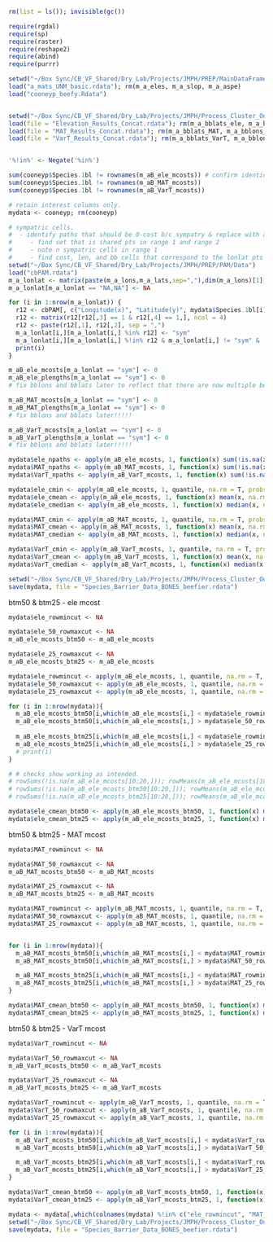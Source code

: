 

```r
rm(list = ls()); invisible(gc())

require(rgdal)
require(sp)
require(raster)
require(reshape2)
require(abind)
require(purrr)

setwd("~/Box Sync/CB_VF_Shared/Dry_Lab/Projects/JMPH/PREP/MainDataFrame/Data")
load("a_mats_UNM_basic.rdata"); rm(m_a_eles, m_a_slop, m_a_aspe)
load("cooneyp_beefy.Rdata")


setwd("~/Box Sync/CB_VF_Shared/Dry_Lab/Projects/JMPH/Process_Cluster_Outputs/Data")
load(file = "Elevation_Results_Concat.rdata"); rm(m_a_bblats_ele, m_a_bblons_ele)
load(file = "MAT_Results_Concat.rdata"); rm(m_a_bblats_MAT, m_a_bblons_MAT)
load(file = "VarT_Results_Concat.rdata"); rm(m_a_bblats_VarT, m_a_bblons_VarT)


'%!in%' <- Negate('%in%')
```




```r
sum(cooneyp$Species.1bl != rownames(m_aB_ele_mcosts)) # confirm identical n rows and sort order.
sum(cooneyp$Species.1bl != rownames(m_aB_MAT_mcosts))
sum(cooneyp$Species.1bl != rownames(m_aB_VarT_mcosts))

# retain interest columns only.
mydata <- cooneyp; rm(cooneyp)

# sympatric cells.
#  - identify paths that should be 0-cost b/c sympatry & replace with appropriate data.
#     - find set that is shared pts in range 1 and range 2
#     - note n sympatric cells in range 1
#     - find cost, len, and bb cells that correspond to the lonlat pts in share set and replace with appropriate data
setwd("~/Box Sync/CB_VF_Shared/Dry_Lab/Projects/JMPH/PREP/PAM/Data")
load("cbPAM.rdata")
m_a_lonlat <- matrix(paste(m_a_lons,m_a_lats,sep=","),dim(m_a_lons)[1],dim(m_a_lons)[2])
m_a_lonlat[m_a_lonlat == "NA,NA"] <- NA

for (i in 1:nrow(m_a_lonlat)) {
  r12 <- cbPAM[, c("Longitude(x)", "Latitude(y)", mydata$Species.1bl[i], mydata$Species.2bl[i])]
  r12 <- matrix(r12[r12[,3] == 1 & r12[,4] == 1,], ncol = 4)
  r12 <- paste(r12[,1], r12[,2], sep = ",")
  m_a_lonlat[i,][m_a_lonlat[i,] %in% r12] <- "sym"
  m_a_lonlat[i,][m_a_lonlat[i,] %!in% r12 & m_a_lonlat[i,] != "sym" & !is.na(m_a_lonlat[i,])] <- "alo"
  print(i)
}

m_aB_ele_mcosts[m_a_lonlat == "sym"] <- 0
m_aB_ele_plengths[m_a_lonlat == "sym"] <- 0
# fix bblons and bblats later to reflect that there are now multiple best options that have 0 cost!!!!!

m_aB_MAT_mcosts[m_a_lonlat == "sym"] <- 0
m_aB_MAT_plengths[m_a_lonlat == "sym"] <- 0
# fix bblons and bblats later!!!!!

m_aB_VarT_mcosts[m_a_lonlat == "sym"] <- 0
m_aB_VarT_plengths[m_a_lonlat == "sym"] <- 0
# fix bblons and bblats later!!!!!

mydata$ele_npaths <- apply(m_aB_ele_mcosts, 1, function(x) sum(!is.na(x))) # n good ele paths (not sympatric, not iso by water)
mydata$MAT_npaths <- apply(m_aB_MAT_mcosts, 1, function(x) sum(!is.na(x))) # n good MAT paths 
mydata$VarT_npaths <- apply(m_aB_VarT_mcosts, 1, function(x) sum(!is.na(x))) # n good VarT paths 

mydata$ele_cmin <- apply(m_aB_ele_mcosts, 1, quantile, na.rm = T, probs = 0);mydata$ele_cmin[is.nan(mydata$ele_cmin)] <- NA
mydata$ele_cmean <- apply(m_aB_ele_mcosts, 1, function(x) mean(x, na.rm = T));mydata$ele_cmean[is.nan(mydata$ele_cmean)] <- NA
mydata$ele_cmedian <- apply(m_aB_ele_mcosts, 1, function(x) median(x, na.rm = T));mydata$ele_cmedian[is.nan(mydata$ele_cmedian)] <- NA

mydata$MAT_cmin <- apply(m_aB_MAT_mcosts, 1, quantile, na.rm = T, probs = 0);mydata$MAT_cmin[is.nan(mydata$MAT_cmin)] <- NA
mydata$MAT_cmean <- apply(m_aB_MAT_mcosts, 1, function(x) mean(x, na.rm = T));mydata$MAT_cmean[is.nan(mydata$MAT_cmean)] <- NA
mydata$MAT_cmedian <- apply(m_aB_MAT_mcosts, 1, function(x) median(x, na.rm = T));mydata$MAT_cmedian[is.nan(mydata$MAT_cmedian)] <- NA

mydata$VarT_cmin <- apply(m_aB_VarT_mcosts, 1, quantile, na.rm = T, probs = 0);mydata$VarT_cmin[is.nan(mydata$VarT_cmin)] <- NA
mydata$VarT_cmean <- apply(m_aB_VarT_mcosts, 1, function(x) mean(x, na.rm = T));mydata$VarT_cmean[is.nan(mydata$VarT_cmean)] <- NA
mydata$VarT_cmedian <- apply(m_aB_VarT_mcosts, 1, function(x) median(x, na.rm = T));mydata$VarT_cmedian[is.nan(mydata$VarT_cmedian)] <- NA

setwd("~/Box Sync/CB_VF_Shared/Dry_Lab/Projects/JMPH/Process_Cluster_Outputs/Data")
save(mydata, file = "Species_Barrier_Data_BONES_beefier.rdata")
```



btm50 & btm25 - ele mcost
```r
mydata$ele_rowmincut <- NA

mydata$ele_50_rowmaxcut <- NA
m_aB_ele_mcosts_btm50 <- m_aB_ele_mcosts

mydata$ele_25_rowmaxcut <- NA
m_aB_ele_mcosts_btm25 <- m_aB_ele_mcosts

mydata$ele_rowmincut <- apply(m_aB_ele_mcosts, 1, quantile, na.rm = T, probs = 0)
mydata$ele_50_rowmaxcut <- apply(m_aB_ele_mcosts, 1, quantile, na.rm = T, probs = 0.50)
mydata$ele_25_rowmaxcut <- apply(m_aB_ele_mcosts, 1, quantile, na.rm = T, probs = 0.25)

for (i in 1:nrow(mydata)){
  m_aB_ele_mcosts_btm50[i,which(m_aB_ele_mcosts[i,] < mydata$ele_rowmincut[i])] <- NA
  m_aB_ele_mcosts_btm50[i,which(m_aB_ele_mcosts[i,] > mydata$ele_50_rowmaxcut[i])] <- NA
  
  m_aB_ele_mcosts_btm25[i,which(m_aB_ele_mcosts[i,] < mydata$ele_rowmincut[i])] <- NA
  m_aB_ele_mcosts_btm25[i,which(m_aB_ele_mcosts[i,] > mydata$ele_25_rowmaxcut[i])] <- NA
  # print(i)
}

# # checks show working as intended. 
# rowSums(!is.na(m_aB_ele_mcosts[10:20,])); rowMeans(m_aB_ele_mcosts[10:20,], na.rm = T)
# rowSums(!is.na(m_aB_ele_mcosts_btm50[10:20,])); rowMeans(m_aB_ele_mcosts_btm50[10:20,], na.rm = T)
# rowSums(!is.na(m_aB_ele_mcosts_btm25[10:20,])); rowMeans(m_aB_ele_mcosts_btm25[10:20,], na.rm = T)

mydata$ele_cmean_btm50 <- apply(m_aB_ele_mcosts_btm50, 1, function(x) mean(x, na.rm = T));mydata$ele_cmean_btm50[is.nan(mydata$ele_cmean_btm50)] <- NA # mean cost for btm half of paths
mydata$ele_cmean_btm25 <- apply(m_aB_ele_mcosts_btm25, 1, function(x) mean(x, na.rm = T));mydata$ele_cmean_btm25[is.nan(mydata$ele_cmean_btm25)] <- NA # mean cost for btm 25% of paths
```


btm50 & btm25 - MAT mcost
```r
mydata$MAT_rowmincut <- NA

mydata$MAT_50_rowmaxcut <- NA
m_aB_MAT_mcosts_btm50 <- m_aB_MAT_mcosts

mydata$MAT_25_rowmaxcut <- NA
m_aB_MAT_mcosts_btm25 <- m_aB_MAT_mcosts

mydata$MAT_rowmincut <- apply(m_aB_MAT_mcosts, 1, quantile, na.rm = T, probs = 0)
mydata$MAT_50_rowmaxcut <- apply(m_aB_MAT_mcosts, 1, quantile, na.rm = T, probs = 0.50)
mydata$MAT_25_rowmaxcut <- apply(m_aB_MAT_mcosts, 1, quantile, na.rm = T, probs = 0.25)


for (i in 1:nrow(mydata)){
  m_aB_MAT_mcosts_btm50[i,which(m_aB_MAT_mcosts[i,] < mydata$MAT_rowmincut[i])] <- NA
  m_aB_MAT_mcosts_btm50[i,which(m_aB_MAT_mcosts[i,] > mydata$MAT_50_rowmaxcut[i])] <- NA

  m_aB_MAT_mcosts_btm25[i,which(m_aB_MAT_mcosts[i,] < mydata$MAT_rowmincut[i])] <- NA
  m_aB_MAT_mcosts_btm25[i,which(m_aB_MAT_mcosts[i,] > mydata$MAT_25_rowmaxcut[i])] <- NA
}

mydata$MAT_cmean_btm50 <- apply(m_aB_MAT_mcosts_btm50, 1, function(x) mean(x, na.rm = T));mydata$MAT_cmean_btm50[is.nan(mydata$MAT_cmean_btm50)] <- NA # mean cost for btm half of paths
mydata$MAT_cmean_btm25 <- apply(m_aB_MAT_mcosts_btm25, 1, function(x) mean(x, na.rm = T));mydata$MAT_cmean_btm25[is.nan(mydata$MAT_cmean_btm25)] <- NA # mean cost for btm 25% of paths
```


btm50 & btm25 - VarT mcost
```r
mydata$VarT_rowmincut <- NA

mydata$VarT_50_rowmaxcut <- NA
m_aB_VarT_mcosts_btm50 <- m_aB_VarT_mcosts

mydata$VarT_25_rowmaxcut <- NA
m_aB_VarT_mcosts_btm25 <- m_aB_VarT_mcosts

mydata$VarT_rowmincut <- apply(m_aB_VarT_mcosts, 1, quantile, na.rm = T, probs = 0)
mydata$VarT_50_rowmaxcut <- apply(m_aB_VarT_mcosts, 1, quantile, na.rm = T, probs = 0.50)
mydata$VarT_25_rowmaxcut <- apply(m_aB_VarT_mcosts, 1, quantile, na.rm = T, probs = 0.25)

for (i in 1:nrow(mydata)){
  m_aB_VarT_mcosts_btm50[i,which(m_aB_VarT_mcosts[i,] < mydata$VarT_rowmincut[i])] <- NA
  m_aB_VarT_mcosts_btm50[i,which(m_aB_VarT_mcosts[i,] > mydata$VarT_50_rowmaxcut[i])] <- NA

  m_aB_VarT_mcosts_btm25[i,which(m_aB_VarT_mcosts[i,] < mydata$VarT_rowmincut[i])] <- NA
  m_aB_VarT_mcosts_btm25[i,which(m_aB_VarT_mcosts[i,] > mydata$VarT_25_rowmaxcut[i])] <- NA
}

mydata$VarT_cmean_btm50 <- apply(m_aB_VarT_mcosts_btm50, 1, function(x) mean(x, na.rm = T));mydata$VarT_cmean_btm50[is.nan(mydata$VarT_cmean_btm50)] <- NA # mean cost for btm half of paths
mydata$VarT_cmean_btm25 <- apply(m_aB_VarT_mcosts_btm25, 1, function(x) mean(x, na.rm = T));mydata$VarT_cmean_btm25[is.nan(mydata$VarT_cmean_btm25)] <- NA # mean cost for btm 25% of paths
```


```r
mydata <- mydata[,which(colnames(mydata) %!in% c("ele_rowmincut", "MAT_rowmincut", "VarT_rowmincut"))]
setwd("~/Box Sync/CB_VF_Shared/Dry_Lab/Projects/JMPH/Process_Cluster_Outputs/Data")
save(mydata, file = "Species_Barrier_Data_BONES_beefier.rdata")
```

